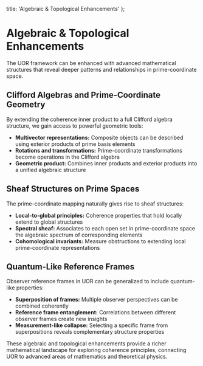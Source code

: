   title: 'Algebraic & Topological Enhancements'
};

# Algebraic & Topological Enhancements

The UOR framework can be enhanced with advanced mathematical structures that reveal deeper patterns and relationships in prime-coordinate space.

## Clifford Algebras and Prime-Coordinate Geometry

By extending the coherence inner product to a full Clifford algebra structure, we gain access to powerful geometric tools:

- **Multivector representations:** Composite objects can be described using exterior products of prime basis elements
- **Rotations and transformations:** Prime-coordinate transformations become operations in the Clifford algebra
- **Geometric product:** Combines inner products and exterior products into a unified algebraic structure

## Sheaf Structures on Prime Spaces

The prime-coordinate mapping naturally gives rise to sheaf structures:

- **Local-to-global principles:** Coherence properties that hold locally extend to global structures
- **Spectral sheaf:** Associates to each open set in prime-coordinate space the algebraic spectrum of corresponding elements
- **Cohomological invariants:** Measure obstructions to extending local prime-coordinate representations

## Quantum-Like Reference Frames

Observer reference frames in UOR can be generalized to include quantum-like properties:

- **Superposition of frames:** Multiple observer perspectives can be combined coherently
- **Reference frame entanglement:** Correlations between different observer frames create new insights
- **Measurement-like collapse:** Selecting a specific frame from superpositions reveals complementary structure properties

These algebraic and topological enhancements provide a richer mathematical landscape for exploring coherence principles, connecting UOR to advanced areas of mathematics and theoretical physics.

